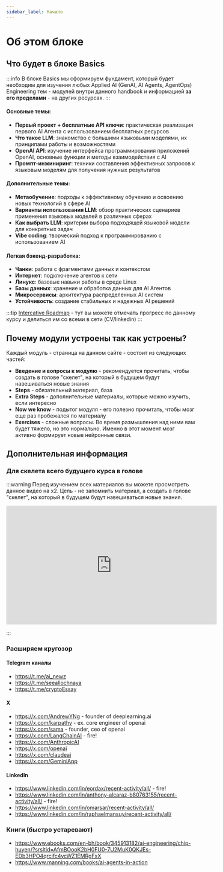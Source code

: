 ```yaml
---
sidebar_label: Начало
---
```


# Об этом блоке

## Что будет в блоке Basics

:::info
В блоке Basics мы сформируем фундамент, который будет необходим для изучения любых Applied AI  (GenAI, AI Agents, AgentOps) Engineering тем - модулей внутри данного handbook и информацией **за его пределами** - на других ресурсах.
:::

#### Основные темы:

- **Первый проект + бесплатные API ключи**: практическая реализация первого AI Агента с использованием бесплатных ресурсов
- **Что такое LLM**: знакомство с большими языковыми моделями, их принципами работы и возможностями
- **OpenAI API**: изучение интерфейса программирования приложений OpenAI, основные функции и методы взаимодействия с AI
- **Промпт-инжиниринг**: техники составления эффективных запросов к языковым моделям для получения нужных результатов

#### Дополнительные темы:
- **Метаобучение**: подходы к эффективному обучению и освоению новых технологий в сфере AI
- **Варианты использования LLM**: обзор практических сценариев применения языковых моделей в различных сферах
- **Как выбрать LLM**: критерии выбора подходящей языковой модели для конкретных задач
- **Vibe coding**: творческий подход к программированию с использованием AI

#### Легкая бэкенд-разработка:
- **Чанки**: работа с фрагментами данных и контекстом
- **Интернет**: подключение агентов к сети
- **Линукс**: базовые навыки работы в среде Linux
- **Базы данных**: хранение и обработка данных для AI Агентов
- **Микросервисы**: архитектура распределенных AI систем
- **Устойчивость**: создание стабильных и надежных AI решений

:::tip
[Intercative Roadmap](https://roadmap.sh/r/ai-agents-2025-roadmap) - тут вы можете отмечать прогресс по данному курсу и делиться им со всеми в сети (CV/linkedin)
:::

## Почему модули устроены так как устроены?

Каждый модуль - страница на данном сайте - состоит из следующих частей:

- **Введение и вопросы к модулю** - рекомендуется прочитать, чтобы создать в голове "скелет", на который в будущем будут навешиваться новые знания
- **Steps** - обязательный материал, база
- **Extra Steps** - дополнительные материалы, которые можно изучить, если интересно
- **Now we know** - подытог модуля - его полезно прочитать, чтобы мозг еще раз пробежался по материалу
- **Exercises** - сложные вопросы. Во время размышления над ними вам будет тяжело, но это нормально. Именно в этот момент мозг активно формирует новые нейронные связи.

## Дополнительная информация

### Для скелета всего будущего курса в голове

:::warning
Перед изучением всех материалов вы можете просмотреть данное видео на х2. Цель - не запомнить материал, а создать в голове "скелет", на который в будущем будут навешиваться новые знания.

<iframe width="560" height="315" src="https://www.youtube.com/embed/qU3fmidNbJE?si=voyQvRGkOguGsvnJ" title="YouTube video player" frameborder="0" allow="accelerometer; autoplay; clipboard-write; encrypted-media; gyroscope; picture-in-picture; web-share" referrerpolicy="strict-origin-when-cross-origin" allowfullscreen></iframe>

:::

### Расширяем кругозор

#### Telegram каналы

- https://t.me/ai_newz
- https://t.me/seeallochnaya
- https://t.me/cryptoEssay

#### X

- https://x.com/AndrewYNg - founder of deeplearning.ai
- https://x.com/karpathy - ex. core engineer of openai
- https://x.com/sama - founder, ceo of openai
- https://x.com/LangChainAI - fire!
- https://x.com/AnthropicAI
- https://x.com/openai
- https://x.com/claudeai
- https://x.com/GeminiApp

#### LinkedIn

- https://www.linkedin.com/in/eordax/recent-activity/all/ - fire!
- https://www.linkedin.com/in/anthony-alcaraz-b80763155/recent-activity/all/ - fire!
- https://www.linkedin.com/in/omarsar/recent-activity/all/
- https://www.linkedin.com/in/raphaelmansuy/recent-activity/all/

### Книги (быстро устаревают)

- https://www.ebooks.com/en-bh/book/345913182/ai-engineering/chip-huyen/?srsltid=AfmBOooK2bH0FU0-7U2MuK0QKJEs-EDb3HPO4qrcifc4ycWZ1EMRgFxX
- https://www.manning.com/books/ai-agents-in-action




